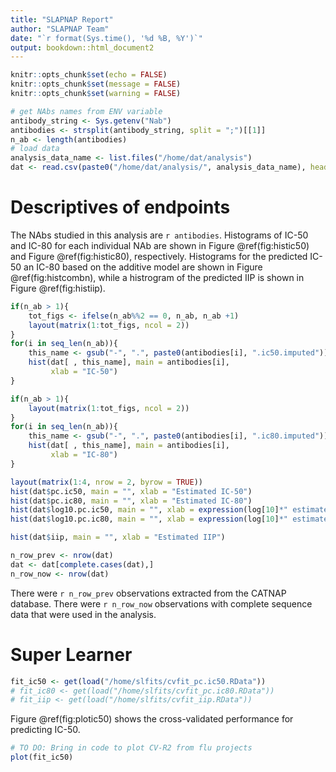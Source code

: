 ```yaml
---
title: "SLAPNAP Report"
author: "SLAPNAP Team"
date: "`r format(Sys.time(), '%d %B, %Y')`"
output: bookdown::html_document2
---
```


```r
knitr::opts_chunk$set(echo = FALSE)
knitr::opts_chunk$set(message = FALSE)
knitr::opts_chunk$set(warning = FALSE)
```

```r
# get NAbs names from ENV variable
antibody_string <- Sys.getenv("Nab")
antibodies <- strsplit(antibody_string, split = ";")[[1]]
n_ab <- length(antibodies)
# load data
analysis_data_name <- list.files("/home/dat/analysis")
dat <- read.csv(paste0("/home/dat/analysis/", analysis_data_name), header = TRUE)
```

# Descriptives of endpoints

The NAbs studied in this analysis are `r antibodies`. Histograms of IC-50 and IC-80 for each individual NAb are shown in Figure \@ref(fig:histic50) and Figure \@ref(fig:histic80), respectively. Histograms for the predicted IC-50 an IC-80 based on the additive model are shown in Figure \@ref(fig:histcombn), while a histrogram of the predicted IIP is shown in Figure \@ref(fig:histiip).

```r
if(n_ab > 1){
	tot_figs <- ifelse(n_ab%%2 == 0, n_ab, n_ab +1)
	layout(matrix(1:tot_figs, ncol = 2))
}
for(i in seq_len(n_ab)){
	this_name <- gsub("-", ".", paste0(antibodies[i], ".ic50.imputed"))
	hist(dat[ , this_name], main = antibodies[i],
	     xlab = "IC-50")
}
```

```r
if(n_ab > 1){
	layout(matrix(1:tot_figs, ncol = 2))	
}
for(i in seq_len(n_ab)){
	this_name <- gsub("-", ".", paste0(antibodies[i], ".ic80.imputed"))
	hist(dat[ , this_name], main = antibodies[i],
	     xlab = "IC-80")
}
```

```r
layout(matrix(1:4, nrow = 2, byrow = TRUE))
hist(dat$pc.ic50, main = "", xlab = "Estimated IC-50")
hist(dat$pc.ic80, main = "", xlab = "Estimated IC-80")
hist(dat$log10.pc.ic50, main = "", xlab = expression(log[10]*" estimated IC-50"))
hist(dat$log10.pc.ic80, main = "", xlab = expression(log[10]*" estimated IC-50"))
```

```r
hist(dat$iip, main = "", xlab = "Estimated IIP")
```

```r
n_row_prev <- nrow(dat)
dat <- dat[complete.cases(dat),]
n_row_now <- nrow(dat)
```
There were `r n_row_prev` observations extracted from the CATNAP database. There were `r n_row_now` observations with complete sequence data that were used in the analysis.

# Super Learner

```r
fit_ic50 <- get(load("/home/slfits/cvfit_pc.ic50.RData"))
# fit_ic80 <- get(load("/home/slfits/cvfit_pc.ic80.RData"))
# fit_iip <- get(load("/home/slfits/cvfit_iip.RData"))
```

Figure \@ref(fig:plotic50) shows the cross-validated performance for predicting IC-50. 

```r
# TO DO: Bring in code to plot CV-R2 from flu projects
plot(fit_ic50)
```